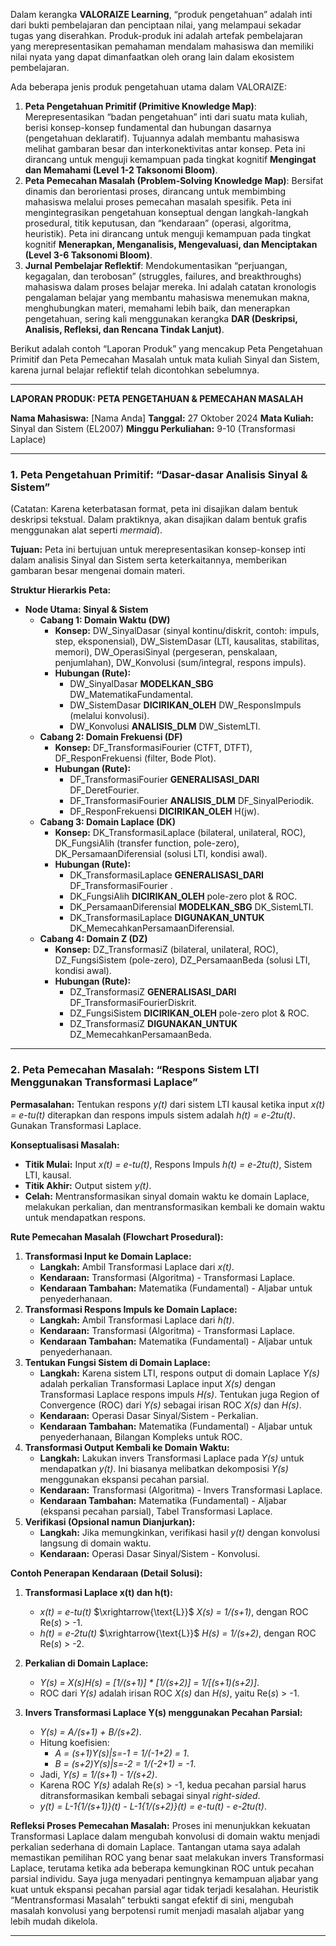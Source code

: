 Dalam kerangka **VALORAIZE Learning**, "produk pengetahuan" adalah inti dari bukti pembelajaran dan penciptaan nilai, yang melampaui sekadar tugas yang diserahkan. Produk-produk ini adalah artefak pembelajaran yang merepresentasikan pemahaman mendalam mahasiswa dan memiliki nilai nyata yang dapat dimanfaatkan oleh orang lain dalam ekosistem pembelajaran. 

Ada beberapa jenis produk pengetahuan utama dalam VALORAIZE:

1. **Peta Pengetahuan Primitif (Primitive Knowledge Map)**: Merepresentasikan "badan pengetahuan" inti dari suatu mata kuliah, berisi konsep-konsep fundamental dan hubungan dasarnya (pengetahuan deklaratif). Tujuannya adalah membantu mahasiswa melihat gambaran besar dan interkonektivitas antar konsep. Peta ini dirancang untuk menguji kemampuan pada tingkat kognitif **Mengingat dan Memahami (Level 1-2 Taksonomi Bloom)**.
2. **Peta Pemecahan Masalah (Problem-Solving Knowledge Map)**: Bersifat dinamis dan berorientasi proses, dirancang untuk membimbing mahasiswa melalui proses pemecahan masalah spesifik. Peta ini mengintegrasikan pengetahuan konseptual dengan langkah-langkah prosedural, titik keputusan, dan "kendaraan" (operasi, algoritma, heuristik). Peta ini dirancang untuk menguji kemampuan pada tingkat kognitif **Menerapkan, Menganalisis, Mengevaluasi, dan Menciptakan (Level 3-6 Taksonomi Bloom)**.
3. **Jurnal Pembelajar Reflektif**: Mendokumentasikan "perjuangan, kegagalan, dan terobosan" (struggles, failures, and breakthroughs) mahasiswa dalam proses belajar mereka. Ini adalah catatan kronologis pengalaman belajar yang membantu mahasiswa menemukan makna, menghubungkan materi, memahami lebih baik, dan menerapkan pengetahuan, sering kali menggunakan kerangka **DAR (Deskripsi, Analisis, Refleksi, dan Rencana Tindak Lanjut)**.

Berikut adalah contoh "Laporan Produk" yang mencakup Peta Pengetahuan Primitif dan Peta Pemecahan Masalah untuk mata kuliah Sinyal dan Sistem, karena jurnal belajar reflektif telah dicontohkan sebelumnya.

---

**LAPORAN PRODUK: PETA PENGETAHUAN & PEMECAHAN MASALAH**

**Nama Mahasiswa:** [Nama Anda] **Tanggal:** 27 Oktober 2024 **Mata Kuliah:** Sinyal dan Sistem (EL2007) **Minggu Perkuliahan:** 9-10 (Transformasi Laplace)

---

### **1. Peta Pengetahuan Primitif: "Dasar-dasar Analisis Sinyal & Sistem"**

(Catatan: Karena keterbatasan format, peta ini disajikan dalam bentuk deskripsi tekstual. Dalam praktiknya, akan disajikan dalam bentuk grafis menggunakan alat seperti *mermaid*).

**Tujuan:** Peta ini bertujuan untuk merepresentasikan konsep-konsep inti dalam analisis Sinyal dan Sistem serta keterkaitannya, memberikan gambaran besar mengenai domain materi.

**Struktur Hierarkis Peta:**

- **Node Utama: Sinyal & Sistem**
    - **Cabang 1: Domain Waktu (DW)**
        - **Konsep:** DW_SinyalDasar (sinyal kontinu/diskrit, contoh: impuls, step, eksponensial), DW_SistemDasar (LTI, kausalitas, stabilitas, memori), DW_OperasiSinyal (pergeseran, penskalaan, penjumlahan), DW_Konvolusi (sum/integral, respons impuls).
        - **Hubungan (Rute):**
            - DW_SinyalDasar **MODELKAN_SBG** DW_MatematikaFundamental.
            - DW_SistemDasar **DICIRIKAN_OLEH** DW_ResponsImpuls (melalui konvolusi).
            - DW_Konvolusi **ANALISIS_DLM** DW_SistemLTI.
    - **Cabang 2: Domain Frekuensi (DF)**
        - **Konsep:** DF_TransformasiFourier (CTFT, DTFT), DF_ResponFrekuensi (filter, Bode Plot).
        - **Hubungan (Rute):**
            - DF_TransformasiFourier **GENERALISASI_DARI** DF_DeretFourier.
            - DF_TransformasiFourier **ANALISIS_DLM** DF_SinyalPeriodik.
            - DF_ResponFrekuensi **DICIRIKAN_OLEH** H(jw).
    - **Cabang 3: Domain Laplace (DK)**
        - **Konsep:** DK_TransformasiLaplace (bilateral, unilateral, ROC), DK_FungsiAlih (transfer function, pole-zero), DK_PersamaanDiferensial (solusi LTI, kondisi awal).
        - **Hubungan (Rute):**
            - DK_TransformasiLaplace **GENERALISASI_DARI** DF_TransformasiFourier .
            - DK_FungsiAlih **DICIRIKAN_OLEH** pole-zero plot & ROC.
            - DK_PersamaanDiferensial **MODELKAN_SBG** DK_SistemLTI.
            - DK_TransformasiLaplace **DIGUNAKAN_UNTUK** DK_MemecahkanPersamaanDiferensial.
    - **Cabang 4: Domain Z (DZ)**
        - **Konsep:** DZ_TransformasiZ (bilateral, unilateral, ROC), DZ_FungsiSistem (pole-zero), DZ_PersamaanBeda (solusi LTI, kondisi awal).
        - **Hubungan (Rute):**
            - DZ_TransformasiZ **GENERALISASI_DARI** DF_TransformasiFourierDiskrit.
            - DZ_FungsiSistem **DICIRIKAN_OLEH** pole-zero plot & ROC.
            - DZ_TransformasiZ **DIGUNAKAN_UNTUK** DZ_MemecahkanPersamaanBeda.

---

### **2. Peta Pemecahan Masalah: "Respons Sistem LTI Menggunakan Transformasi Laplace"**

**Permasalahan:** Tentukan respons _y(t)_ dari sistem LTI kausal ketika input _x(t) = e-tu(t)_ diterapkan dan respons impuls sistem adalah _h(t) = e-2tu(t)_. Gunakan Transformasi Laplace.

**Konseptualisasi Masalah:**

- **Titik Mulai:** Input _x(t) = e-tu(t)_, Respons Impuls _h(t) = e-2tu(t)_, Sistem LTI, kausal.
- **Titik Akhir:** Output sistem _y(t)_.
- **Celah:** Mentransformasikan sinyal domain waktu ke domain Laplace, melakukan perkalian, dan mentransformasikan kembali ke domain waktu untuk mendapatkan respons.

**Rute Pemecahan Masalah (Flowchart Prosedural):**

1. **Transformasi Input ke Domain Laplace:**
    - **Langkah:** Ambil Transformasi Laplace dari _x(t)_.
    - **Kendaraan:** Transformasi (Algoritma) - Transformasi Laplace.
    - **Kendaraan Tambahan:** Matematika (Fundamental) - Aljabar untuk penyederhanaan.
2. **Transformasi Respons Impuls ke Domain Laplace:**
    - **Langkah:** Ambil Transformasi Laplace dari _h(t)_.
    - **Kendaraan:** Transformasi (Algoritma) - Transformasi Laplace.
    - **Kendaraan Tambahan:** Matematika (Fundamental) - Aljabar untuk penyederhanaan.
3. **Tentukan Fungsi Sistem di Domain Laplace:**
    - **Langkah:** Karena sistem LTI, respons output di domain Laplace _Y(s)_ adalah perkalian Transformasi Laplace input _X(s)_ dengan Transformasi Laplace respons impuls _H(s)_. Tentukan juga Region of Convergence (ROC) dari _Y(s)_ sebagai irisan ROC _X(s)_ dan _H(s)_.
    - **Kendaraan:** Operasi Dasar Sinyal/Sistem - Perkalian.
    - **Kendaraan Tambahan:** Matematika (Fundamental) - Aljabar untuk penyederhanaan, Bilangan Kompleks untuk ROC.
4. **Transformasi Output Kembali ke Domain Waktu:**
    - **Langkah:** Lakukan invers Transformasi Laplace pada _Y(s)_ untuk mendapatkan _y(t)_. Ini biasanya melibatkan dekomposisi _Y(s)_ menggunakan ekspansi pecahan parsial.
    - **Kendaraan:** Transformasi (Algoritma) - Invers Transformasi Laplace.
    - **Kendaraan Tambahan:** Matematika (Fundamental) - Aljabar (ekspansi pecahan parsial), Tabel Transformasi Laplace.
5. **Verifikasi (Opsional namun Dianjurkan):**
    - **Langkah:** Jika memungkinkan, verifikasi hasil _y(t)_ dengan konvolusi langsung di domain waktu.
    - **Kendaraan:** Operasi Dasar Sinyal/Sistem - Konvolusi.

**Contoh Penerapan Kendaraan (Detail Solusi):**

1. **Transformasi Laplace x(t) dan h(t):**
    
    - _x(t) = e-tu(t)_ $\xrightarrow{\text{L}}$ _X(s) = 1/(s+1)_, dengan ROC Re(_s_) > -1.
    - _h(t) = e-2tu(t)_ $\xrightarrow{\text{L}}$ _H(s) = 1/(s+2)_, dengan ROC Re(_s_) > -2.
2. **Perkalian di Domain Laplace:**
    
    - _Y(s) = X(s)H(s) = [1/(s+1)] * [1/(s+2)] = 1/[(s+1)(s+2)]_.
    - ROC dari _Y(s)_ adalah irisan ROC _X(s)_ dan _H(s)_, yaitu Re(_s_) > -1.
3. **Invers Transformasi Laplace Y(s) menggunakan Pecahan Parsial:**
    
    - _Y(s) = A/(s+1) + B/(s+2)_.
    - Hitung koefisien:
        - _A = (s+1)Y(s)|s=-1 = 1/(-1+2) = 1_.
        - _B = (s+2)Y(s)|s=-2 = 1/(-2+1) = -1_.
    - Jadi, _Y(s) = 1/(s+1) - 1/(s+2)_.
    - Karena ROC _Y(s)_ adalah Re(_s_) > -1, kedua pecahan parsial harus ditransformasikan kembali sebagai sinyal _right-sided_.
    - _y(t) = L-1{1/(s+1)}(t) - L-1{1/(s+2)}(t) = e-tu(t) - e-2tu(t)_.

**Refleksi Proses Pemecahan Masalah:** Proses ini menunjukkan kekuatan Transformasi Laplace dalam mengubah konvolusi di domain waktu menjadi perkalian sederhana di domain Laplace. Tantangan utama saya adalah memastikan pemilihan ROC yang benar saat melakukan invers Transformasi Laplace, terutama ketika ada beberapa kemungkinan ROC untuk pecahan parsial individu. Saya juga menyadari pentingnya kemampuan aljabar yang kuat untuk ekspansi pecahan parsial agar tidak terjadi kesalahan. Heuristik "Mentransformasi Masalah" terbukti sangat efektif di sini, mengubah masalah konvolusi yang berpotensi rumit menjadi masalah aljabar yang lebih mudah dikelola.

---